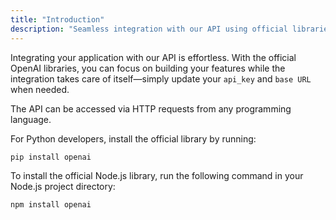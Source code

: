 ```yaml
---
title: "Introduction"
description: "Seamless integration with our API using official libraries—just update your api_key and base URL to match your environment."
---
```


Integrating your application with our API is effortless. With the official OpenAI libraries, you can focus on building your features while the integration takes care of itself—simply update your `api_key` and `base URL` when needed.

The API can be accessed via HTTP requests from any programming language.

For Python developers, install the official library by running:

```md
pip install openai
```

To install the official Node.js library, run the following command in your Node.js project directory:

```md
npm install openai
```

